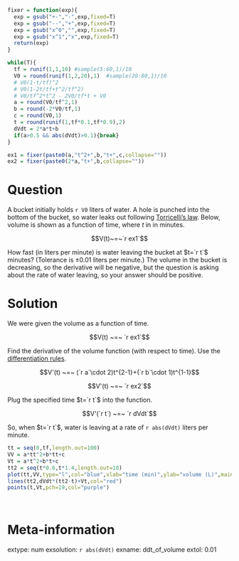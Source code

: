 ```r
fixer = function(exp){
  exp = gsub("+-","-",exp,fixed=T)
  exp = gsub("--","+",exp,fixed=T)
  exp = gsub("x^0","",exp,fixed=T)
  exp = gsub("x^1","x",exp,fixed=T)
  return(exp)
}

while(T){
  tf = runif(1,1,10) #sample(5:60,1)/10
  V0 = round(runif(1,2,20),1)  #sample(20:80,1)/10
  # V0(1-t/tf)^2
  # V0(1-2t/tf+t^2/tf^2)
  # V0/tf^2*t^2 - 2V0/tf*t + V0
  a = round(V0/tf^2,1)
  b = round(-2*V0/tf,1)
  c = round(V0,1)
  t = round(runif(1,tf*0.1,tf*0.9),2)
  dVdt = 2*a*t+b
  if(a>0.5 && abs(dVdt)>0.1){break}
}

ex1 = fixer(paste0(a,"t^2+",b,"t+",c,collapse=""))
ex2 = fixer(paste0(2*a,"t+",b,collapse=""))
```

Question
========

A bucket initially holds `r V0` liters of water. A hole is punched into the bottom of the bucket, so water leaks out following [Torricelli's law](https://en.wikipedia.org/wiki/Torricelli%27s_law). Below, volume is shown as a function of time, where $t$ in in minutes.

$$V(t)~=~`r ex1`$$

How fast (in liters per minute) is water leaving the bucket at $t=`r t`$ minutes? (Tolerance is $\pm 0.01$ liters per minute.) The volume in the bucket is decreasing, so the derivative will be negative, but the question is asking about the rate of water leaving, so your answer should be positive.

Solution
========

We were given the volume as a function of time.

$$V(t) ~=~ `r ex1`$$

Find the derivative of the volume function (with respect to time). Use the [differentiation rules](https://en.wikipedia.org/wiki/Differentiation_rules#The_polynomial_or_elementary_power_rule).

$$V'(t) ~=~ (`r a`\cdot 2)t^{2-1}+(`r b`\cdot 1)t^{1-1}$$

$$V'(t) ~=~ `r ex2`$$

Plug the specified time $t=`r t`$ into the function.

$$V'(`r t`) ~=~ `r dVdt`$$

So, when $t=`r t`$, water is leaving at a rate of `r abs(dVdt)` liters per minute.

```r
tt = seq(0,tf,length.out=100)
VV = a*tt^2+b*tt+c
Vt = a*t^2+b*t+c
tt2 = seq(t*0.6,t*1.4,length.out=10)
plot(tt,VV,type="l",col="blue",xlab="time (min)",ylab="volume (L)",main=paste0("At (",t,",",round(Vt,2),")\nslope is ",round(dVdt,2)," L/min.",collapse=""))
lines(tt2,dVdt*(tt2-t)+Vt,col="red")
points(t,Vt,pch=19,col="purple")
```
\

Meta-information
============
extype: num
exsolution: `r abs(dVdt)`
exname: ddt_of_volume
extol: 0.01
